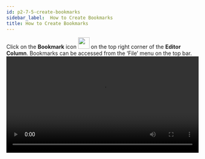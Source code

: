```yaml
---
id: p2-7-5-create-bookmarks
sidebar_label:  How to Create Bookmarks 
title: How to Create Bookmarks 
---
```


Click on the **Bookmark** icon <img src="/scribeAssetsV2/how-to/bookmark.png" width="30px" alt=""/> on the top right corner of the **Editor Column**. 
Bookmarks can be accessed from the ‘File’ menu on the top bar.
<video controls src="/scribeV2-1-0/bookmark-menu-edit.mov" width="100%" type="video/mov"/>